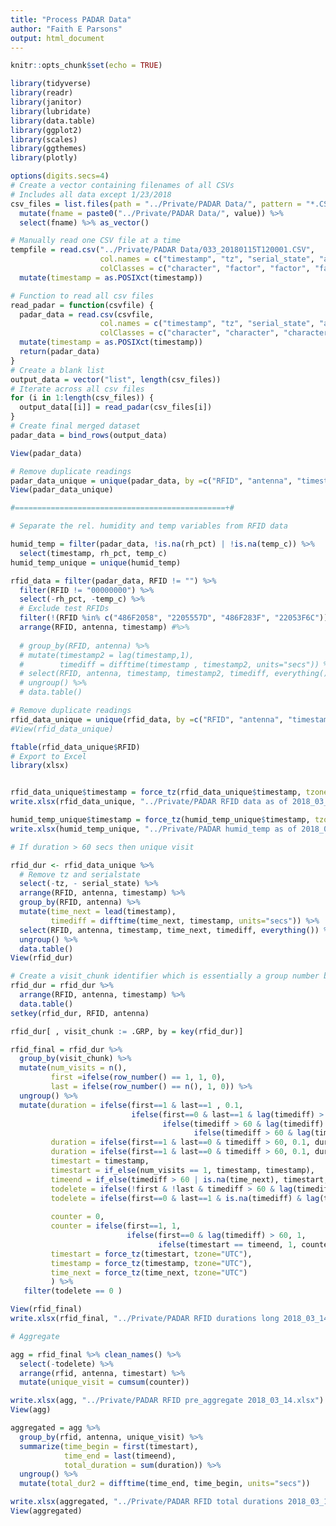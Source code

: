 ```yaml
---
title: "Process PADAR Data"
author: "Faith E Parsons"
output: html_document
---
```


```r
knitr::opts_chunk$set(echo = TRUE)

library(tidyverse)
library(readr)
library(janitor)
library(lubridate)
library(data.table)
library(ggplot2)
library(scales)
library(ggthemes)
library(plotly)

options(digits.secs=4)
# Create a vector containing filenames of all CSVs
# Includes all data except 1/23/2018 
csv_files = list.files(path = "../Private/PADAR Data/", pattern = "*.CSV") %>% as_tibble() %>%
  mutate(fname = paste0("../Private/PADAR Data/", value)) %>%
  select(fname) %>% as_vector()

# Manually read one CSV file at a time
tempfile = read.csv("../Private/PADAR Data/033_20180115T120001.CSV", 
                    col.names = c("timestamp", "tz", "serial_state", "antenna", "RFID", "rh_pct", "temp_c"),
                    colClasses = c("character", "factor", "factor", "factor", "factor", "numeric", "numeric")) %>%
  mutate(timestamp = as.POSIXct(timestamp)) 

# Function to read all csv files
read_padar = function(csvfile) {
  padar_data = read.csv(csvfile, 
                    col.names = c("timestamp", "tz", "serial_state", "antenna", "RFID", "rh_pct", "temp_c"),
                    colClasses = c("character", "character", "character", "character", "character", "numeric", "numeric")) %>%
  mutate(timestamp = as.POSIXct(timestamp))
  return(padar_data)
}
# Create a blank list
output_data = vector("list", length(csv_files))
# Iterate across all csv files
for (i in 1:length(csv_files)) {
  output_data[[i]] = read_padar(csv_files[i])
}
# Create final merged dataset
padar_data = bind_rows(output_data)

View(padar_data)

# Remove duplicate readings
padar_data_unique = unique(padar_data, by =c("RFID", "antenna", "timestamp", "rh_pct", "temp_c"), na.rm=FALSE)
View(padar_data_unique)

#===============================================+#

# Separate the rel. humidity and temp variables from RFID data

humid_temp = filter(padar_data, !is.na(rh_pct) | !is.na(temp_c)) %>%
  select(timestamp, rh_pct, temp_c)
humid_temp_unique = unique(humid_temp)

rfid_data = filter(padar_data, RFID != "") %>%
  filter(RFID != "00000000") %>%
  select(-rh_pct, -temp_c) %>%
  # Exclude test RFIDs
  filter(!(RFID %in% c("486F2058", "2205557D", "486F283F", "22053F6C")))
  arrange(RFID, antenna, timestamp) #%>%
  
  # group_by(RFID, antenna) %>%
  # mutate(timestamp2 = lag(timestamp,1),
  #        timediff = difftime(timestamp , timestamp2, units="secs")) %>%
  # select(RFID, antenna, timestamp, timestamp2, timediff, everything()) %>%
  # ungroup() %>%
  # data.table()

# Remove duplicate readings
rfid_data_unique = unique(rfid_data, by =c("RFID", "antenna", "timestamp"))
#View(rfid_data_unique)

ftable(rfid_data_unique$RFID)
# Export to Excel
library(xlsx)


rfid_data_unique$timestamp = force_tz(rfid_data_unique$timestamp, tzone = "UTC")
write.xlsx(rfid_data_unique, "../Private/PADAR RFID data as of 2018_03_14.xlsx")

humid_temp_unique$timestamp = force_tz(humid_temp_unique$timestamp, tzone="UTC")
write.xlsx(humid_temp_unique, "../Private/PADAR humid_temp as of 2018_03_14.xlsx")

```

```r
# If duration > 60 secs then unique visit

rfid_dur <- rfid_data_unique %>%
  # Remove tz and serialstate
  select(-tz, - serial_state) %>%
  arrange(RFID, antenna, timestamp) %>%
  group_by(RFID, antenna) %>%
  mutate(time_next = lead(timestamp),
         timediff = difftime(time_next, timestamp, units="secs")) %>%
  select(RFID, antenna, timestamp, time_next, timediff, everything()) %>%
  ungroup() %>%
  data.table() 
View(rfid_dur)

# Create a visit_chunk identifier which is essentially a group number by RFID, and antenna
rfid_dur = rfid_dur %>% 
  arrange(RFID, antenna, timestamp) %>%
  data.table()
setkey(rfid_dur, RFID, antenna)

rfid_dur[ , visit_chunk := .GRP, by = key(rfid_dur)]

rfid_final = rfid_dur %>%
  group_by(visit_chunk) %>%
  mutate(num_visits = n(),
         first =ifelse(row_number() == 1, 1, 0),
         last = ifelse(row_number() == n(), 1, 0)) %>% 
  ungroup() %>% 
  mutate(duration = ifelse(first==1 & last==1 , 0.1, 
                           ifelse(first==0 & last==1 & lag(timediff) > 60, 0.1, 
                                  ifelse(timediff > 60 & lag(timediff) <=60, NA, 
                                         ifelse(timediff > 60 & lag(timediff) > 60, 0.1, timediff)))),
         duration = ifelse(first==1 & last==0 & timediff > 60, 0.1, duration),
         duration = ifelse(first==1 & last==0 & timediff > 60, 0.1, duration),
         timestart = timestamp,
         timestart = if_else(num_visits == 1, timestamp, timestamp),
         timeend = if_else(timediff > 60 | is.na(time_next), timestart, time_next),
         todelete = ifelse(!first & !last & timediff > 60 & lag(timediff) <= 60, 1,0),
         todelete = ifelse(first==0 & last==1 & is.na(timediff) & lag(timediff) <= 60, 1, todelete),
         
         counter = 0,
         counter = ifelse(first==1, 1, 
                          ifelse(first==0 & lag(timediff) > 60, 1, 
                                 ifelse(timestart == timeend, 1, counter))),
         timestart = force_tz(timestart, tzone="UTC"),
         timestamp = force_tz(timestamp, tzone="UTC"),
         time_next = force_tz(time_next, tzone="UTC")
         ) %>%
   filter(todelete == 0 ) 

View(rfid_final)
write.xlsx(rfid_final, "../Private/PADAR RFID durations long 2018_03_14.xlsx")

# Aggregate

agg = rfid_final %>% clean_names() %>%
  select(-todelete) %>%
  arrange(rfid, antenna, timestart) %>%
  mutate(unique_visit = cumsum(counter))

write.xlsx(agg, "../Private/PADAR RFID pre_aggregate 2018_03_14.xlsx")
View(agg)

aggregated = agg %>%
  group_by(rfid, antenna, unique_visit) %>%
  summarize(time_begin = first(timestart),
            time_end = last(timeend),
            total_duration = sum(duration)) %>%
  ungroup() %>%
  mutate(total_dur2 = difftime(time_end, time_begin, units="secs")) 

write.xlsx(aggregated, "../Private/PADAR RFID total durations 2018_03_14.xlsx")
View(aggregated)

```

